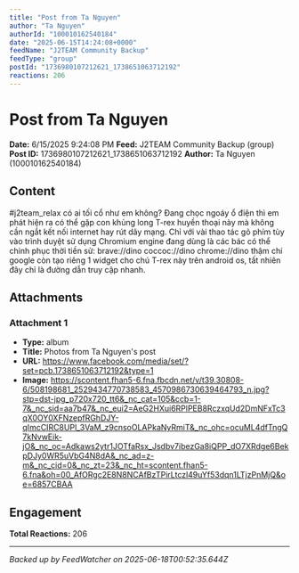 ```yaml
---
title: "Post from Ta Nguyen"
author: "Ta Nguyen"
authorId: "100010162540184"
date: "2025-06-15T14:24:08+0000"
feedName: "J2TEAM Community Backup"
feedType: "group"
postId: "1736980107212621_1738651063712192"
reactions: 206
---
```


# Post from Ta Nguyen

**Date:** 6/15/2025 9:24:08 PM
**Feed:** J2TEAM Community Backup (group)
**Post ID:** 1736980107212621_1738651063712192
**Author:** Ta Nguyen (100010162540184)

## Content

#j2team_relax
có ai tối cổ như em không?
Đang chọc ngoáy ổ điện thì em phát hiện ra có thể gặp con khủng long T-rex huyền thoại này mà không cần ngắt kết nối internet hay rút dây mạng.
Chỉ với  vài thao tác gõ phím tùy vào trình duyệt sử dụng Chromium engine  đang dùng là các bác có thể chinh phục thời tiền sử:
brave://dino
coccoc://dino
chrome://dino
thậm chí google còn tạo riêng 1 widget cho chú T-rex này trên android os, tất nhiên đây chỉ là đường dẫn truy cập nhanh.

## Attachments

### Attachment 1
- **Type:** album
- **Title:** Photos from Ta Nguyen's post
- **URL:** https://www.facebook.com/media/set/?set=pcb.1738651063712192&type=1
- **Image:** https://scontent.fhan5-6.fna.fbcdn.net/v/t39.30808-6/508198681_2529434770738583_4570986730639464793_n.jpg?stp=dst-jpg_p720x720_tt6&_nc_cat=105&ccb=1-7&_nc_sid=aa7b47&_nc_eui2=AeG2HXui6RPlPEB8RczxqUd2DmNFxTc3qX0OY0XFNzepfRGhDJY-qImcCIRC8UPl_3VaM_z9cnsoOLAPkaNyRmiT&_nc_ohc=ocuML4dfTngQ7kNvwEik-jO&_nc_oc=Adkaws2ytr1JOTfaRsx_Jsdbv7ibezGa8iQPP_dO7XRdge6BekpDJy0WR5uVbG4N8dA&_nc_ad=z-m&_nc_cid=0&_nc_zt=23&_nc_ht=scontent.fhan5-6.fna&oh=00_AfORgc2E8N8NCAfBzTPirLtczl49uYf53dqn1LTjzPnMjQ&oe=6857CBAA

## Engagement

**Total Reactions:** 206

---
*Backed up by FeedWatcher on 2025-06-18T00:52:35.644Z*
